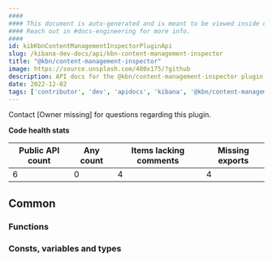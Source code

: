 ```yaml
---
####
#### This document is auto-generated and is meant to be viewed inside our experimental, new docs system.
#### Reach out in #docs-engineering for more info.
####
id: kibKbnContentManagementInspectorPluginApi
slug: /kibana-dev-docs/api/kbn-content-management-inspector
title: "@kbn/content-management-inspector"
image: https://source.unsplash.com/400x175/?github
description: API docs for the @kbn/content-management-inspector plugin
date: 2022-12-02
tags: ['contributor', 'dev', 'apidocs', 'kibana', '@kbn/content-management-inspector']
---
```




Contact [Owner missing] for questions regarding this plugin.

**Code health stats**

| Public API count  | Any count | Items lacking comments | Missing exports |
|-------------------|-----------|------------------------|-----------------|
| 6 | 0 | 4 | 4 |

## Common

### Functions
<DocDefinitionList data={kbnContentManagementInspectorObj.common.functions}/>

### Consts, variables and types
<DocDefinitionList data={kbnContentManagementInspectorObj.common.misc}/>

